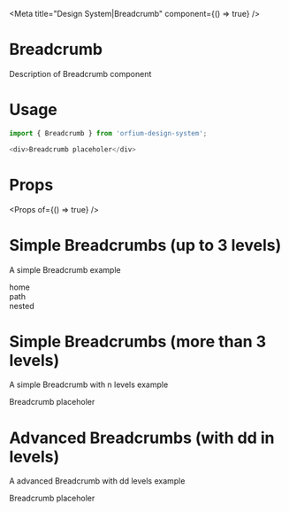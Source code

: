 
<Meta title="Design System|Breadcrumb" component={() => true} />

# Breadcrumb

Description of Breadcrumb component

# Usage

```js
import { Breadcrumb } from 'orfium-design-system';

<div>Breadcrumb placeholer</div>
```

# Props

<Props of={() => true} />


# Simple Breadcrumbs (up to 3 levels)
A simple Breadcrumb example

<Preview>
  <Story name="Simple Breadcrumbs">
    <Stack>
        <Breadcrump label={"Breadcrumb placeholer"}>
          <div>home</div>
          <div>path</div>
          <div> <div><div>nested</div></div> </div>
        </Breadcrump>
    </Stack>
  </Story>
</Preview>

# Simple Breadcrumbs (more than 3 levels)
A simple Breadcrumb with n levels example

<Preview>
  <Story name="Simple Breadcrumbs with options">
    <Stack>
       <div>Breadcrumb placeholer</div>
    </Stack>
  </Story>
</Preview>

# Advanced Breadcrumbs (with dd in levels)
A advanced Breadcrumb with dd levels example

<Preview>
  <Story name="Advanced Breadcrumbs">
    <Stack>
        <div>Breadcrumb placeholer</div>
    </Stack>
  </Story>
</Preview>